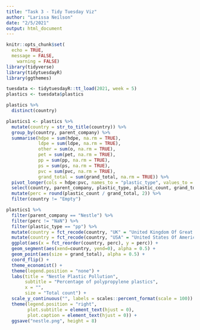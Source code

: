 ```yaml
---
title: "Task 3 - Tidy Tuesday Viz"
author: "Larissa Neilson"
date: "2/5/2021"
output: html_document
---
```


```r
knitr::opts_chunk$set(
  echo = TRUE,
  message = FALSE,
	warning = FALSE)
library(tidyverse)
library(tidytuesdayR)
library(ggthemes)
```

```r
tuesdata <- tidytuesdayR::tt_load(2021, week = 5)
plastics <- tuesdata$plastics 
```

```r
plastics %>% 
  distinct(country)
```

```r
plastics1 <- plastics %>% 
  mutate(country = str_to_title(country)) %>%
  group_by(country, parent_company) %>% 
  summarise(hdpe = sum(hdpe, na.rm = TRUE),
            ldpe = sum(ldpe, na.rm = TRUE),
            other = sum(o, na.rm = TRUE),
            pet = sum(pet, na.rm = TRUE),
            pp = sum(pp, na.rm = TRUE),
            ps = sum(ps, na.rm = TRUE),
            pvc = sum(pvc, na.rm = TRUE),
            grand_total = sum(grand_total, na.rm = TRUE)) %>% 
  pivot_longer(cols = hdpe:pvc, names_to = "plastic_type", values_to = "plastic_count") %>% 
  select(country, parent_company, plastic_type, plastic_count, grand_total) %>% 
  mutate(perc = round(plastic_count / grand_total, 2)) %>% 
  filter(country != "Empty")
```


```r
plastics1 %>% 
  filter(parent_company == "Nestle") %>% 
  filter(perc != "NaN") %>% 
  filter(plastic_type == "pp") %>% 
  mutate(country = fct_recode(country, "UK" = "United Kingdom Of Great Britain & Northern Ireland")) %>% 
  mutate(country = fct_recode(country, "USA" = "United States Of America")) %>% 
  ggplot(aes(x = fct_reorder(country, perc), y = perc)) +
  geom_segment(aes(xend=country, yend=0), alpha = 0.5) +
  geom_point(aes(size = grand_total), alpha = 0.5) +
  coord_flip() +
  theme_economist() +
  theme(legend.position = "none") +
  labs(title = "Nestle Plastic Pollution", 
       subtitle = "Percentage of polypropylene plastics",
       x = "",
       size = "Total count") +
  scale_y_continuous("", labels = scales::percent_format(scale = 100)) +
  theme(legend.position = "right",
        plot.subtitle = element_text(hjust = 0),
        plot.caption = element_text(hjust = 0)) +
  ggsave("nestle.png", height = 8)
```

